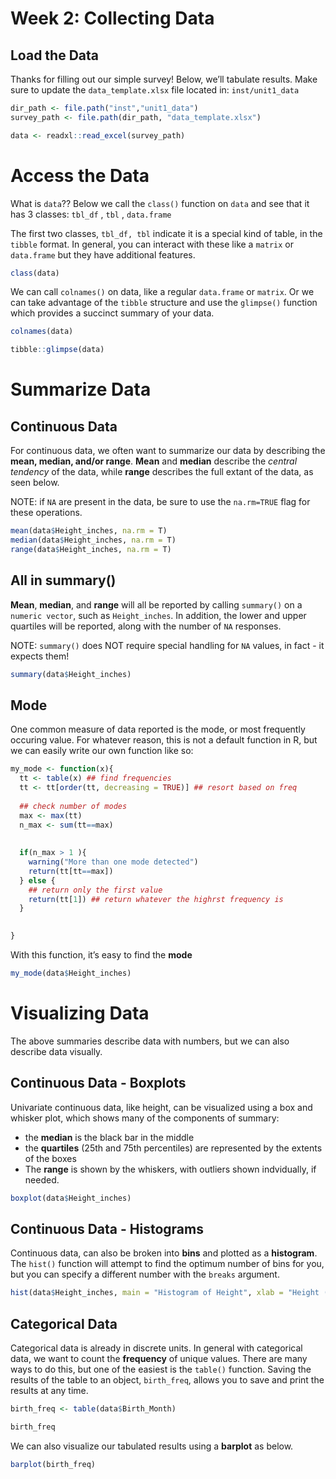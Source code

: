 
# Week 2: Collecting Data


## Load the Data {-}


Thanks for filling out our simple survey! Below, we'll tabulate results. Make sure to update the `data_template.xlsx` file located in: `inst/unit1_data`


```r

dir_path <- file.path("inst","unit1_data")
survey_path <- file.path(dir_path, "data_template.xlsx")

data <- readxl::read_excel(survey_path)
```





# Access the Data {-}

What is `data`?? Below we call the `class()` function on `data` and see that it has 3 classes: 
  `tbl_df` , `tbl` , `data.frame`
  
The first two classes, `tbl_df, tbl` indicate it is a special kind of table, in the `tibble` format. In general, you can interact with these like a `matrix` or `data.frame` but they have additional features. 


```r
class(data)
```



We can call `colnames()` on data, like a regular `data.frame` or `matrix`. Or we can take advantage of the `tibble` structure and use the `glimpse()` function which provides a succinct summary of your data.

```r

colnames(data)

tibble::glimpse(data)

```





# Summarize Data {-}

## Continuous Data {-}

For continuous data, we often want to summarize our data by describing the **mean, median, and/or range**. **Mean** and **median** describe the *central tendency* of the data, while **range** describes the full extant of the data, as seen below. 

NOTE: if `NA` are present in the data, be sure to use the `na.rm=TRUE` flag for these operations.


```r

mean(data$Height_inches, na.rm = T)
median(data$Height_inches, na.rm = T)
range(data$Height_inches, na.rm = T)

```




## All in summary() {-}


**Mean**, **median**, and **range** will all be reported by calling `summary()` on a `numeric vector`, such as `Height_inches`. In addition, the lower and upper quartiles will be reported, along with the number of `NA` responses.


NOTE: `summary()` does NOT require special handling for `NA` values, in fact - it expects them!

```r
summary(data$Height_inches)
```




## Mode {-}

One common measure of data reported is the mode, or most frequently occuring value. For whatever reason, this is not a default function in R, but we can easily write our own function like so:

```r

my_mode <- function(x){
  tt <- table(x) ## find frequencies
  tt <- tt[order(tt, decreasing = TRUE)] ## resort based on freq
  
  ## check number of modes
  max <- max(tt)
  n_max <- sum(tt==max)
  
  
  if(n_max > 1 ){
    warning("More than one mode detected")
    return(tt[tt==max])
  } else {
    ## return only the first value
    return(tt[1]) ## return whatever the highrst frequency is
  }

  
}

```


With this function, it's easy to find the **mode**


```r

my_mode(data$Height_inches)

```



# Visualizing Data {-}

The above summaries describe data with numbers, but we can also describe data visually.



## Continuous Data - Boxplots {-}


Univariate continuous data, like height, can be visualized using a box and whisker plot, which shows many of the components of summary:

  * the **median** is the black bar in the middle
  * the **quartiles** (25th and 75th percentiles) are represented by the extents of the boxes
  * The **range** is shown by the whiskers, with outliers shown indvidually, if needed.
  
  
  
```r
boxplot(data$Height_inches)
```


## Continuous Data - Histograms {-}

Continuous data, can also be broken into **bins** and plotted as a **histogram**. The `hist()` function will attempt to find the optimum number of bins for you, but you can specify a different number with the `breaks` argument.


```r
hist(data$Height_inches, main = "Histogram of Height", xlab = "Height (in)")
```




## Categorical Data {-}

Categorical data is already in discrete units. In general with categorical data, we want to count the **frequency** of unique values. There are many ways to do this, but one of the easiest is the `table()` function. Saving the results of the table to an object, `birth_freq`, allows you to save and print the results at any time.

```r

birth_freq <- table(data$Birth_Month)

birth_freq
```


We can also visualize our tabulated results using a **barplot** as below.


```r

barplot(birth_freq)

```








